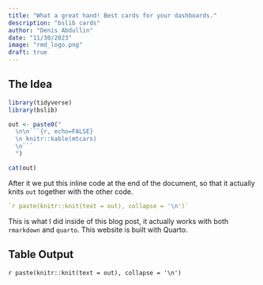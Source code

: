 ```yaml
---
title: "What a great hand! Best cards for your dashboards."
description: "bslib cards"
author: "Denis Abdullin"
date: "11/30/2023"
image: "rmd_logo.png"
draft: true
---
```


## The Idea

```r
library(tidyverse)
library(bslib)
```

```r
out <- paste0("
  \n\n```{r, echo=FALSE}
  \n knitr::kable(mtcars)
  \n```
  ")

cat(out)
```

After it we put this inline code at the end of the document, so that it actually knits `out` together with the other code.

```r
`r paste(knitr::knit(text = out), collapse = '\n')`
```

This is what I did inside of this blog post, it actually works with both `rmarkdown` and `quarto`. This website is built with Quarto.

## Table Output

<!-- knit output elements -->

`r paste(knitr::knit(text = out), collapse = '\n')`
